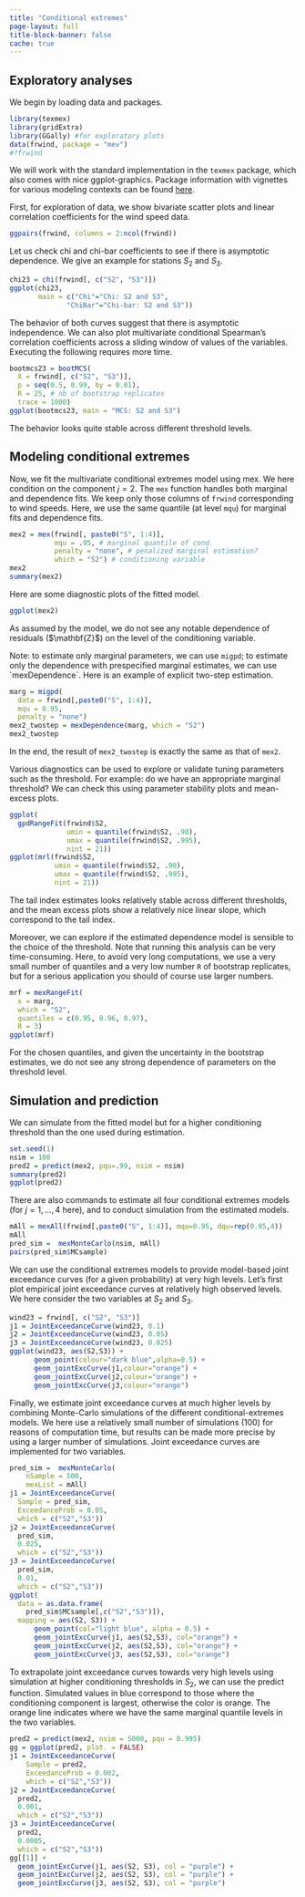 ```yaml
---
title: "Conditional extremes"
page-layout: full
title-block-banner: false
cache: true
---
```



## Exploratory analyses

We begin by loading data and packages.

```r
library(texmex)
library(gridExtra)
library(GGally) #for exploratory plots
data(frwind, package = "mev")
#?frwind
```

We will work with the standard implementation in the `texmex` package, which also comes with nice ggplot-graphics. Package information with vignettes for various modeling contexts can be found [here]( https://cran.r-project.org/web/packages/texmex/index.html).

First, for exploration of data, we show bivariate scatter plots and linear correlation coefficients for the wind speed data.

```r
ggpairs(frwind, columns = 2:ncol(frwind))
```

Let us check chi and chi-bar coefficients to see if there is asymptotic dependence. We give an example for stations $S_2$ and $S_3$.

```r
chi23 = chi(frwind[, c("S2", "S3")]) 
ggplot(chi23, 
       main = c("Chi"="Chi: S2 and S3", 
              "ChiBar"="Chi-bar: S2 and S3"))
```

The behavior of both curves suggest that there is asymptotic independence. We can also plot multivariate conditional Spearman's correlation coefficients across a sliding window of values of the variables. Executing the following requires more time.

```r
bootmcs23 = bootMCS(
  X = frwind[, c("S2", "S3")], 
  p = seq(0.5, 0.99, by = 0.01), 
  R = 25, # nb of bootstrap replicates
  trace = 1000) 
ggplot(bootmcs23, main = "MCS: S2 and S3")
```

The behavior looks quite stable across different threshold levels.

## Modeling conditional extremes

Now, we fit the multivariate conditional extremes model using mex. We here condition on the component $j=2$. The `mex` function handles both marginal and dependence fits. We keep only those columns of `frwind` corresponding to wind speeds. Here, we use the same quantile (at level `mqu`) for marginal fits and dependence fits.

```r
mex2 = mex(frwind[, paste0("S", 1:4)], 
           mqu = .95, # marginal quantile of cond.
           penalty = "none", # penalized marginal estimation?
           which = "S2") # conditioning variable
mex2
summary(mex2)
```

Here are some diagnostic plots of the fitted model.

```r
ggplot(mex2)
```

As assumed by the model, we do not see any notable dependence of residuals (\$\\mathbf{Z}\$) on the level of the conditioning variable.

Note: to estimate only marginal parameters, we can use `migpd`; to estimate only the dependence with prespecified marginal estimates, we can use \`mexDependence\`. Here is an example of explicit two-step estimation.

```r
marg = migpd(
  data = frwind[,paste0("S", 1:4)], 
  mqu = 0.95, 
  penalty = "none") 
mex2_twostep = mexDependence(marg, which = "S2")
mex2_twostep
```

In the end, the result of `mex2_twostep` is exactly the same as that of `mex2`.

Various diagnostics can be used to explore or validate tuning parameters such as the threshold. For example: do we have an appropriate marginal threshold? We can check this using parameter stability plots and mean-excess plots.

```r
ggplot(
  gpdRangeFit(frwind$S2, 
              umin = quantile(frwind$S2, .90), 
              umax = quantile(frwind$S2, .995), 
              nint = 21)) 
ggplot(mrl(frwind$S2, 
           umin = quantile(frwind$S2, .90), 
           umax = quantile(frwind$S2, .995), 
           nint = 21))
```

The tail index estimates looks relatively stable across different thresholds, and the mean excess plots show a relatively nice linear slope, which correspond to the tail index.

Moreover, we can explore if the estimated dependence model is sensible to the choice of the threshold. Note that running this analysis can be very time-consuming. Here, to avoid very long computations, we use a very small number of quantiles and a very low number `R` of bootstrap replicates, but for a serious application you should of course use larger numbers.

```r
mrf = mexRangeFit(
  x = marg, 
  which = "S2", 
  quantiles = c(0.95, 0.96, 0.97), 
  R = 3) 
ggplot(mrf)
```

For the chosen quantiles, and given the uncertainty in the bootstrap estimates, we do not see any strong dependence of parameters on the threshold level.

## Simulation and prediction

We can simulate from the fitted model but for a higher conditioning threshold than the one used during estimation.

```r
set.seed(1)
nsim = 100
pred2 = predict(mex2, pqu=.99, nsim = nsim)
summary(pred2)
ggplot(pred2)
```

There are also commands to estimate all four conditional extremes models (for $j=1, \ldots, 4$ here), and to conduct simulation from the estimated models.

```r
mAll = mexAll(frwind[,paste0("S", 1:4)], mqu=0.95, dqu=rep(0.95,4))
mAll
pred_sim =  mexMonteCarlo(nsim, mAll)
pairs(pred_sim$MCsample)
```

We can use the conditional extremes models to provide model-based joint exceedance curves (for a given probability) at very high levels. Let's first plot empirical joint exceedance curves at relatively high observed levels. We here consider the two variables at $S_2$ and $S_3$.

```r
wind23 = frwind[, c("S2", "S3")]
j1 = JointExceedanceCurve(wind23, 0.1) 
j2 = JointExceedanceCurve(wind23, 0.05) 
j3 = JointExceedanceCurve(wind23, 0.025) 
ggplot(wind23, aes(S2,S3)) + 
      geom_point(colour="dark blue",alpha=0.5) + 
      geom_jointExcCurve(j1,colour="orange") + 
      geom_jointExcCurve(j2,colour="orange") + 
      geom_jointExcCurve(j3,colour="orange")
```

Finally, we estimate joint exceedance curves at much higher levels by combining Monte-Carlo simulations of the different conditional-extremes models. We here use a relatively small number of simulations (100) for reasons of computation time, but results can be made more precise by using a larger number of simulations. Joint exceedance curves are implemented for two variables.

```r
pred_sim =  mexMonteCarlo(
    nSample = 500, 
    mexList = mAll)
j1 = JointExceedanceCurve(
  Sample = pred_sim, 
  ExceedanceProb = 0.05, 
  which = c("S2","S3"))
j2 = JointExceedanceCurve(
  pred_sim, 
  0.025, 
  which = c("S2","S3"))
j3 = JointExceedanceCurve(
  pred_sim, 
  0.01, 
  which = c("S2","S3")) 
ggplot(
  data = as.data.frame(
    pred_sim$MCsample[,c("S2","S3")]), 
  mapping = aes(S2, S3)) +
      geom_point(col="light blue", alpha = 0.5) + 
      geom_jointExcCurve(j1, aes(S2,S3), col="orange") + 
      geom_jointExcCurve(j2, aes(S2,S3), col="orange") + 
      geom_jointExcCurve(j3, aes(S2,S3), col="orange")
```

To extrapolate joint exceedance curves towards very high levels using simulation at higher conditioning thresholds in $S_2$, we can use the predict function. Simulated values in blue correspond to those where the conditioning component is largest, otherwise the color is orange. The orange line indicates where we have the same marginal quantile levels in the two variables.

```r
pred2 = predict(mex2, nsim = 5000, pqu = 0.995)
gg = ggplot(pred2, plot. = FALSE)
j1 = JointExceedanceCurve(
    Sample = pred2, 
    ExceedanceProb = 0.002, 
    which = c("S2","S3"))
j2 = JointExceedanceCurve(
  pred2, 
  0.001, 
  which = c("S2","S3"))
j3 = JointExceedanceCurve(
  pred2, 
  0.0005, 
  which = c("S2","S3"))
gg[[1]] + 
  geom_jointExcCurve(j1, aes(S2, S3), col = "purple") + 
  geom_jointExcCurve(j2, aes(S2, S3), col = "purple") + 
  geom_jointExcCurve(j3, aes(S2, S3), col = "purple")
```
